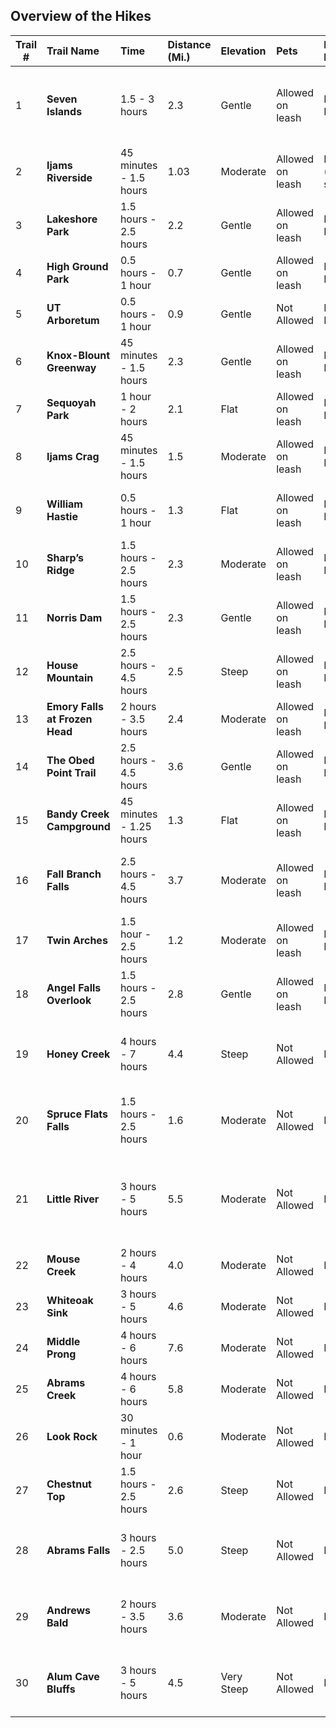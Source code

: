 ## Overview of the Hikes

| Trail \# | **Trail Name**                 | **Time**                | **Distance (Mi.)** | **Elevation** | **Pets**         | **Parking Pass**       | **Restrooms**  | **Best Ages**                                  | **Accessibility**                                             |
|------|:-------|:-------|:-------|:-------|:-------|:-------|:-------|:-------|:-------|
| 1        | **Seven Islands**              | 1.5 - 3 hours           | 2.3                | Gentle        | Allowed on leash | Not Required           | Yes            | Toddlers, Little kids, and Big kids            | Partially accessible (path is paved until the island portion) |
| 2        | **Ijams Riverside**            | 45 minutes - 1.5 hours  | 1.03               | Moderate      | Allowed on leash | Required (pay on site) | Yes            | Toddlers and Little Kids                       | Not accessible                                                |
| 3        | **Lakeshore Park**             | 1.5 hours - 2.5 hours   | 2.2                | Gentle        | Allowed on leash | Not Required           | Yes            | Toddlers, Little Kids, and Big Kids            | Not accessible                                                |
| 4        | **High Ground Park**           | 0.5 hours - 1 hour      | 0.7                | Gentle        | Allowed on leash | Not Required           | No             | Toddlers and Little kids                       | Accessible                                                    |
| 5        | **UT Arboretum**               | 0.5 hours - 1 hour      | 0.9                | Gentle        | Not Allowed      | Not Required           | No             | Toddlers and Little Kids                       | Accessible                                                    |
| 6        | **Knox-Blount Greenway**       | 45 minutes - 1.5 hours  | 2.3                | Gentle        | Allowed on leash | Not Required           | No             | Toddlers and Little Kids                       | Accessible                                                    |
| 7        | **Sequoyah Park**              | 1 hour - 2 hours        | 2.1                | Flat          | Allowed on leash | Not Required           | Yes            | Toddlers and Little Kids                       | Not accessible                                                |
| 8        | **Ijams Crag**                 | 45 minutes - 1.5 hours  | 1.5                | Moderate      | Allowed on leash | Not Required           | Yes            | Little Kids and Big Kids                       | Not accessible                                                |
| 9        | **William Hastie**             | 0.5 hours - 1 hour      | 1.3                | Flat          | Allowed on leash | Not Required           | No             | Toddler and little kids                        | Partially accessible (graded gravel path)                     |
| 10       | **Sharp's Ridge**              | 1.5 hours - 2.5 hours   | 2.3                | Moderate      | Allowed on leash | Not Required           | No             | Little kids                                    | Not accessible                                                |
| 11       | **Norris Dam**                 | 1.5 hours - 2.5 hours   | 2.3                | Gentle        | Allowed on leash | Not Required           | No             | Little kids and Big kids                       | Partially accessible (graded gravel path)                     |
| 12       | **House Mountain**             | 2.5 hours - 4.5 hours   | 2.5                | Steep         | Allowed on leash | Not Required           | No             | Pre-teens and older                            | Not accessible                                                |
| 13       | **Emory Falls at Frozen Head** | 2 hours - 3.5 hours     | 2.4                | Moderate      | Allowed on leash | Not Required           | No             | Little kids                                    | Not accessible                                                |
| 14       | **The Obed Point Trail**       | 2.5 hours - 4.5 hours   | 3.6                | Gentle        | Allowed on leash | Not Required           | Yes            | Little kids and Big kids                       | Not accessible                                                |
| 15       | **Bandy Creek Campground**     | 45 minutes - 1.25 hours | 1.3                | Flat          | Allowed on leash | Not Required           | Yes            | Toddlers and Little kids                       | Not accessible                                                |
| 16       | **Fall Branch Falls**          | 2.5 hours - 4.5 hours   | 3.7                | Moderate      | Allowed on leash | Not Required           | Yes            | Big kids and Pre-teens and older               | Not accessible                                                |
| 17       | **Twin Arches**                | 1.5 hour - 2.5 hours    | 1.2                | Moderate      | Allowed on leash | Not Required           | Yes            | Little kids and Big kids                       | Not accessible                                                |
| 18       | **Angel Falls Overlook**       | 1.5 hours - 2.5 hours   | 2.8                | Gentle        | Allowed on leash | Not Required           | No             | Little Kids and Big Kids                       | Not Accessible                                                |
| 19       | **Honey Creek**                | 4 hours - 7 hours       | 4.4                | Steep         | Not Allowed      | Required               | No             | Big kids and Pre-teens and older               | Not accessible                                                |
| 20       | **Spruce Flats Falls**         | 1.5 hours - 2.5 hours   | 1.6                | Moderate      | Not Allowed      | Required               | Yes            | Big kids and Pre-teens and older               | Not accessible                                                |
| 21       | **Little River**               | 3 hours - 5 hours       | 5.5                | Moderate      | Not Allowed      | Required               | No             | Little kids, Big kids, and Pre-teens and older | Not accessible                                                |
| 22       | **Mouse Creek**                | 2 hours - 4 hours       | 4.0                | Moderate      | Not Allowed      | Required               | Yes (seasonal) | Little kids and Big kids                       | Not accessible                                                |
| 23       | **Whiteoak Sink**              | 3 hours - 5 hours       | 4.6                | Moderate      | Not Allowed      | Required               | No             | Little kids and Big kids                       | Not accessible                                                |
| 24       | **Middle Prong**               | 4 hours - 6 hours       | 7.6                | Moderate      | Not Allowed      | Required               | No             | All Ages                                       | Not accessible                                                |
| 25       | **Abrams Creek**               | 4 hours - 6 hours       | 5.8                | Moderate      | Not Allowed      | Required               | Yes (seasonal) | All ages                                       | Not accessible                                                |
| 26       | **Look Rock**                  | 30 minutes - 1 hour     | 0.6                | Moderate      | Not Allowed      | Required               | No             | Toddlers and Little Kids                       | Partially accessible (paved but very steep)                   |
| 27       | **Chestnut Top**               | 1.5 hours - 2.5 hours   | 2.6                | Steep         | Not Allowed      | Required               | No             | Big kids                                       | Not accessible                                                |
| 28       | **Abrams Falls**               | 3 hours - 2.5 hours     | 5.0                | Steep         | Not Allowed      | Required               | Yes            | Big kids and Pre-teens and older               | Not accessible                                                |
| 29       | **Andrews Bald**               | 2 hours - 3.5 hours     | 3.6                | Moderate      | Not Allowed      | Required               | Yes (seasonal) | Big kids and Pre-teens and older               | Not accessible                                                |
| 30       | **Alum Cave Bluffs**           | 3 hours - 5 hours       | 4.5                | Very Steep    | Not Allowed      | Required               | Yes (seasonal) | Big kids and Pre-teens and older               | Not accessible                                                |
